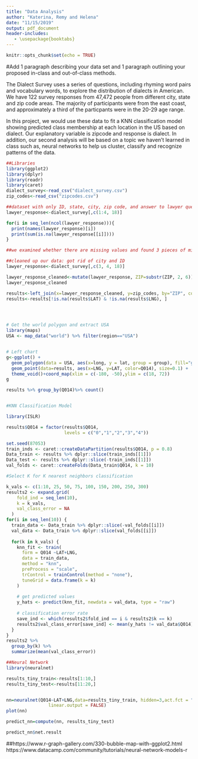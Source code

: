 ```yaml
---
title: "Data Analysis"
author: "Katerina, Remy and Helena"
date: "11/15/2019"
output: pdf_document 
header-includes:
   - \usepackage{booktabs}
---
```


```r
knitr::opts_chunk$set(echo = TRUE)
```
#Add 1 paragraph describing your data set and 1 paragraph outlining your proposed in-class and out-of-class methods.

The Dialect Survey uses a series of questions, including rhyming word pairs and vocabulary words, to explore the distribution of dialects in American. We have 122 survey responses from 47,472 people from different city, state and zip code areas. The majority of participants were from the east coast, and approximately a third of the particpants were in the 20-29 age range.

In this project, we would use these data to fit a KNN classification model showing predicted class membership at each location in the US based on dialect. Our explanatory variable is zipcode and response is dialect. In addition, our second analysis will be based on a topic we haven't learned in class such as, neural networks to help us cluster, classify and recognize patterns of the data.  

```r
##Libraries
library(ggplot2)
library(dplyr)
library(readr)
library(caret)
dialect_survey<-read_csv("dialect_survey.csv")
zip_codes<-read_csv("zipcodes.csv")

##dataset with only ID, state, city, zip code, and answer to lawyer question
lawyer_response<-dialect_survey[,c(1:4, 18)]

for(i in seq_len(ncol(lawyer_response))){
  print(names(lawyer_response)[i])
  print(sum(is.na(lawyer_response[[i]])))
}

##we examined whether there are missing values and found 3 pieces of missing data for state, and 537 for city. However, there are no missing data values for zip code. We will use zip code as our explanatory variable.

##cleaned up our data: got rid of city and ID
lawyer_response<-dialect_survey[,c(3, 4, 18)]

lawyer_response_cleaned<-mutate(lawyer_response, ZIP=substr(ZIP, 2, 6))
lawyer_response_cleaned

results<-left_join(x=lawyer_response_cleaned, y=zip_codes, by="ZIP", copy=FALSE)
results<-results[!is.na(results$LAT) & !is.na(results$LNG), ]




# Get the world polygon and extract USA
library(maps)
USA <- map_data("world") %>% filter(region=="USA")


# Left chart
g<-ggplot() +
  geom_polygon(data = USA, aes(x=long, y = lat, group = group), fill="grey") +
  geom_point(data=results, aes(x=LNG, y=LAT, color=Q014), size=0.1) + 
  theme_void()+coord_map(xlim = c(-180, -50),ylim = c(18, 72))
g

results %>% group_by(Q014)%>% count()


#KNN Classification Model

library(ISLR)

results$Q014 = factor(results$Q014,
                      levels = c("0","1","2","3","4"))

set.seed(87053)
train_inds <- caret::createDataPartition(results$Q014, p = 0.8)
Data_train <- results %>% dplyr::slice(train_inds[[1]])
Data_test <- results %>% dplyr::slice(-train_inds[[1]])
val_folds <- caret::createFolds(Data_train$Q014, k = 10)

#Select K for K nearest neighbors classification 

k_vals <- c(1:10, 25, 50, 75, 100, 150, 200, 250, 300)
results2 <- expand.grid(
    fold_ind = seq_len(10),
    k = k_vals,
    val_class_error = NA
  )
for(i in seq_len(10)) {
  train_data <- Data_train %>% dplyr::slice(-val_folds[[i]])
  val_data <- Data_train %>% dplyr::slice(val_folds[[i]])
  
  for(k in k_vals) {
    knn_fit <- train(
      form = Q014 ~LAT+LNG,
      data = train_data,
      method = "knn",
      preProcess = "scale",
      trControl = trainControl(method = "none"),
      tuneGrid = data.frame(k = k)
    )
    
    # get predicted values
    y_hats <- predict(knn_fit, newdata = val_data, type = "raw")
  
    # classification error rate
    save_ind <- which(results2$fold_ind == i & results2$k == k)
    results2$val_class_error[save_ind] <- mean(y_hats != val_data$Q014)
  }
}
results2 %>%
  group_by(k) %>%
  summarize(mean(val_class_error))

##Neural Network
library(neuralnet)

results_tiny_train<-results[1:10,]
results_tiny_test<-results[11:20,]


nn=neuralnet(Q014~LAT+LNG,data=results_tiny_train, hidden=3,act.fct = "logistic",
                linear.output = FALSE)
plot(nn)

predict_nn=compute(nn, results_tiny_test)

predict_nn$net.result


```

##https://www.r-graph-gallery.com/330-bubble-map-with-ggplot2.html
https://www.datacamp.com/community/tutorials/neural-network-models-r
